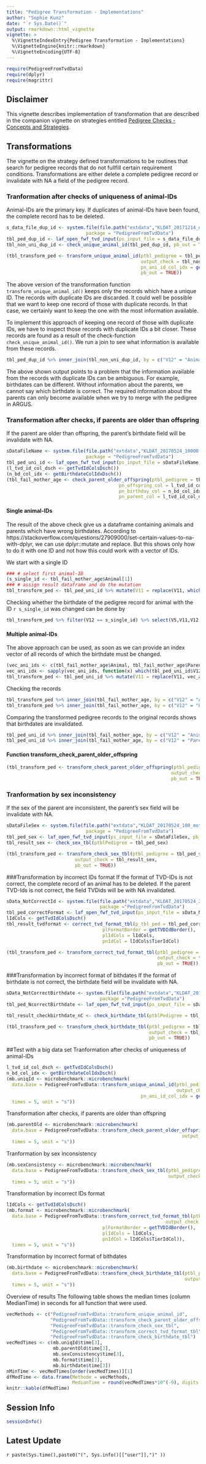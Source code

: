 ```yaml
---
title: "Pedigree Transformation - Implementations"
author: "Sophie Kunz"
date: "`r Sys.Date()`"
output: rmarkdown::html_vignette
vignette: >
  %\VignetteIndexEntry{Pedigree Transformation - Implementations}
  %\VignetteEngine{knitr::rmarkdown}
  %\VignetteEncoding{UTF-8}
---
```


```r
require(PedigreeFromTvdData)
require(dplyr)
require(magrittr)
```

## Disclaimer
This vignette describes implementation of transformation that are described in the companion vignette on strategies entitled [Pedigree Checks - Concepts and Strategies](ConsistencyCheckStrategy.html). 

## Transformations
The vignette on the strategy defined transformations to be routines that search for pedigree records that do not fullfill certain requirement conditions. Transformations are either delete a complete pedigree record or invalidate with NA a field of the pedigree record.

### Tranformation after checks of uniqueness of animal-IDs
Animal-IDs are the primary key. If duplicates of animal-IDs have been found, the complete record has to be deleted. 
```r
s_data_file_dup_id <- system.file(file.path("extdata","KLDAT_20171214_dup_id_100.txt"), 
                             package = "PedigreeFromTvdData")
tbl_ped_dup_id <- laf_open_fwf_tvd_input(ps_input_file = s_data_file_dup_id, pb_out = TRUE)
tbl_non_uni_dup_id <- check_unique_animal_id(tbl_ped_dup_id, pb_out = TRUE)
```


```r
(tbl_transform_ped <- transform_unique_animal_id(ptbl_pedigree = tbl_ped_dup_id,
                                                 output_check = tbl_non_uni_dup_id,
                                                 pn_ani_id_col_idx = getTvdIdColsDsch()$TierIdCol,
                                                 pb_out = TRUE))
```

The above version of the transformation function `transform_unique_animal_id()` keeps only the records which have a unique ID. The records with duplicate IDs are discarded. It could well be possible that we want to keep one record of those with duplicate records. In that case, we certainly want to keep the one with the most information available. 

To implement this approach of keeping one record of those with duplicate IDs, we have to inspect those records with duplicate IDs a bit closer. These records are found as a result of the check-function `check_unique_animal_id()`. We run a join to see what information is available from these records.

```r
tbl_ped_dup_id %>% inner_join(tbl_non_uni_dup_id, by = c("V12" = "Animal"))  %>% select(V5,V11,V12,V16)
```

The above shown output points to a problem that the information available from the records with duplicate IDs can be ambiguous. For example, birthdates can be different. Without information about the parents, we cannot say which birthdate is correct. The required information about the parents can only become available when we try to merge with the pedigree in ARGUS.


### Transformation after checks, if parents are older than offspring
If the parent are older than offspring, the parent's birthdate field will be invalidate with NA.

```r
sDataFileName <- system.file(file.path("extdata","KLDAT_20170524_10000.txt"), 
                             package = "PedigreeFromTvdData")
tbl_ped_uni_id <- laf_open_fwf_tvd_input(ps_input_file = sDataFileName, pb_out = TRUE)
(l_tvd_id_col_dsch <- getTvdIdColsDsch())
(n_bd_col_idx <- getBirthdateColIdxDsch())
(tbl_fail_mother_age <- check_parent_older_offspring(ptbl_pedigree = tbl_ped_uni_id, 
                                         pn_offspring_col = l_tvd_id_col_dsch$TierIdCol, 
                                         pn_birthday_col = n_bd_col_idx, 
                                         pn_parent_col = l_tvd_id_col_dsch$MutterIdCol))
```

#### Single animal-IDs
The result of the above check give us a dataframe containing animals and parents which have wrong birthdates. According to https://stackoverflow.com/questions/27909000/set-certain-values-to-na-with-dplyr, we can use dplyr::mutate and replace. But this shows only how to do it with one ID and not how this could work with a vector of IDs. 

We start with a single ID

```r
### # select first animal-ID
(s_single_id <- tbl_fail_mother_age$Animal[1])
### # assign result dataframe and do the mutation
tbl_transform_ped <- tbl_ped_uni_id %>% mutate(V11 = replace(V11, which(V12 == s_single_id), NA))
```

Checking whether the birthdate of the pedigree record for animal with the ID `r s_single_id` was changed can be done by

```r
tbl_transform_ped %>% filter(V12 == s_single_id) %>% select(V5,V11,V12,V16)
```

#### Multiple animal-IDs
The above approach can be used, as soon as we can provide an index vector of all records of which the birthdate must be changed. 

```r
(vec_ani_ids <- c(tbl_fail_mother_age$Animal, tbl_fail_mother_age$Parent))
vec_ani_idx <- sapply(vec_ani_ids, function(x) which(tbl_ped_uni_id$V12 == x), USE.NAMES = FALSE)
tbl_transform_ped <- tbl_ped_uni_id %>% mutate(V11 = replace(V11, vec_ani_idx, NA))
```
Checking the records

```r
tbl_transform_ped %>% inner_join(tbl_fail_mother_age, by = c("V12" = "Animal")) %>% select(V12,V11)
tbl_transform_ped %>% inner_join(tbl_fail_mother_age, by = c("V12" = "Parent")) %>% select(V12,V11)
```

Comparing the transformed pedigree records to the original records shows that birthdates are invalidated.

```r
tbl_ped_uni_id %>% inner_join(tbl_fail_mother_age, by = c("V12" = "Animal")) %>% select(V12,V11)
tbl_ped_uni_id %>% inner_join(tbl_fail_mother_age, by = c("V12" = "Parent")) %>% select(V12,V11)
```

#### Function transform_check_parent_older_offspring

```r
(tbl_transform_ped <- transform_check_parent_older_offspring(ptbl_pedigree = tbl_ped_uni_id,
                                                            output_check = tbl_fail_mother_age,
                                                            pb_out = TRUE))
```

### Tranformation by sex inconsistency
If the sex of the parent are inconsistent, the parent's sex field will be invalidate with NA.

```r
sDataFileSex <- system.file(file.path("extdata","KLDAT_20170524_100_mother_sex.txt"), 
                             package = "PedigreeFromTvdData")
tbl_ped_sex <- laf_open_fwf_tvd_input(ps_input_file = sDataFileSex, pb_out = TRUE)
tbl_result_sex <- check_sex_tbl(ptblPedigree = tbl_ped_sex)
```

```r
(tbl_transform_ped <- transform_check_sex_tbl(ptbl_pedigree = tbl_ped_sex,
                         output_check = tbl_result_sex,
                         pb_out = TRUE))
```

###Transformation by incorrect IDs format
If the format of TVD-IDs is not correct, the complete record of an animal has to be deleted. If the parent TVD-Ids is not correct, the field TVDids will be with NA invalidated.

```r
sData_NotCorrectId <- system.file(file.path("extdata","KLDAT_20170524_20_notcorrectId.txt"),
                                  package ="PedigreeFromTvdData")
tbl_ped_correctFormat <- laf_open_fwf_tvd_input(ps_input_file = sData_NotCorrectId, pb_out = TRUE)
lIdCols <- getTvdIdColsDsch()
tbl_result_tvdformat <- correct_tvd_format_tbl(p_tbl_ped = tbl_ped_correctFormat,
                                   plFormatBorder = getTVDIdBorder(),
                                   plIdCols = lIdCols,
                                   pnIdCol = lIdCols$TierIdCol)
```

```r
(tbl_transform_ped <- transform_correct_tvd_format_tbl(ptbl_pedigree = tbl_ped_correctFormat,
                                                       output_check = tbl_result_tvdformat,
                                                       pb_out = TRUE))
```

###Transformation by incorrect format of bithdates
If the format of birthdate is not correct, the birthdate field will be invalidate with NA.

```r
sData_NotCorrectBirthdate <- system.file(file.path("extdata","KLDAT_20170524_20_notcorrectBirthdate.txt"),
                                  package ="PedigreeFromTvdData")
tbl_ped_NcorrectBirthdate <- laf_open_fwf_tvd_input(ps_input_file = sData_NotCorrectBirthdate, pb_out = TRUE)

tbl_result_checkbirthdate_nC <- check_birthdate_tbl(ptblPedigree = tbl_ped_NcorrectBirthdate)
```

```r
(tbl_transform_ped <- transform_check_birthdate_tbl(ptbl_pedigree = tbl_ped_NcorrectBirthdate,
                                                    output_check = tbl_result_checkbirthdate_nC,
                                                    pb_out = TRUE))
```

##Test with a big data set
Tranformation after checks of uniqueness of animal-IDs
```r
l_tvd_id_col_dsch <- getTvdIdColsDsch()
n_bd_col_idx <- getBirthdateColIdxDsch()
(mb.uniqId <- microbenchmark::microbenchmark(
  data.base = PedigreeFromTvdData::transform_unique_animal_id(ptbl_pedigree = tbl_ped_uni_id,
                                                              output_check = check_unique_animal_id(ptbl_pedigree = tbl_ped_uni_id),
                                                 pn_ani_id_col_idx = getTvdIdColsDsch()$TierIdCol),
  times = 5, unit = "s"))
```

Transformation after checks, if parents are older than offspring
```r
(mb.parentOld <- microbenchmark::microbenchmark(
  data.base = PedigreeFromTvdData::transform_check_parent_older_offspring(ptbl_pedigree = tbl_ped_uni_id,
                                                                output_check = tbl_fail_mother_age),
  times = 5, unit = "s"))
```

Tranformation by sex inconsistency
```r
(mb.sexConsistency <- microbenchmark::microbenchmark(
  data.base = PedigreeFromTvdData::transform_check_sex_tbl(ptbl_pedigree = tbl_ped_uni_id,
                                                           output_check = check_sex_tbl(ptblPedigree = tbl_ped_uni_id)),
  times = 5, unit = "s"))
```

Transformation by incorrect IDs format
```r
lIdCols <- getTvdIdColsDsch()
(mb.format <- microbenchmark::microbenchmark(
  data.base = PedigreeFromTvdData::transform_correct_tvd_format_tbl(ptbl_pedigree = tbl_ped_uni_id,
                                                          output_check = correct_tvd_format_tbl(p_tbl_ped = tbl_ped_uni_id,
                                   plFormatBorder = getTVDIdBorder(),
                                   plIdCols = lIdCols,
                                   pnIdCol = lIdCols$TierIdCol)),
  times = 5, unit = "s"))
```

Transformation by incorrect format of bithdates
```r
(mb.birthdate <- microbenchmark::microbenchmark(
  data.base = PedigreeFromTvdData::transform_check_birthdate_tbl(ptbl_pedigree = tbl_ped_uni_id,
                                                                 output_check = check_birthdate_tbl(ptblPedigree = tbl_ped_uni_id)),
  times = 5, unit = "s"))
```

Overview of results
The following table shows the median times (column MedianTime) in seconds for all function that were used.
```r
vecMethods <- c("PedigreeFromTvdData::transform_unique_animal_id",
                "PedigreeFromTvdData::transform_check_parent_older_offspring",
                "PedigreeFromTvdData::transform_check_sex_tbl",
                "PedigreeFromTvdData::transform_correct_tvd_format_tbl",
                "PedigreeFromTvdData::transform_check_birthdate_tbl")
vecMedTimes <- c(mb.uniqId$time[3],
                 mb.parentOld$time[3],
                 mb.sexConsistency$time[3],
                 mb.format$time[3],
                 mb.birthdate$time[3])
nMinTime <- vecMedTimes[order(vecMedTimes)][1]
dfMedTime <- data.frame(Methode = vecMethods,
                        MedianTime = round(vecMedTimes*10^(-9), digits = 4))
knitr::kable(dfMedTime)
```


## Session Info
```r
sessionInfo()
```


## Latest Update
`r paste(Sys.time(),paste0("(", Sys.info()[["user"]],")" ))`


